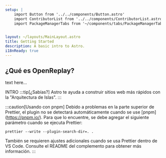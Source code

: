 ```yaml
---
setup: |
    import Button from '../../components/Button.astro'
    import ContributorList from '../../components/ContributorList.astro'
    import PackageManagerTabs from '~/components/tabs/PackageManagerTabs.astro'
    

layout: ~/layouts/MainLayout.astro
title: Getting Started
description: A basic intro to Astro.
i18nReady: true
---
```


<h2>¿Qué es OpenReplay?</h2>

<Aside type="tip" title=" ¿Sabías que?">
    text here...
    </Aside>

INTRO
:::tip[¿Sabías?]
Astro te ayuda a construir sitios web más rápidos con la "Arquitectura de Islas".
:::

:::caution[Usando con pnpm]
Debido a problemas en la parte superior de Prettier, el plugin no se detectará automáticamente cuando se use [pnpm] (https://pnpm.io/). Para que lo encuentre, se debe agregar el siguiente parámetro cuando se ejecuta Prettier:


```shell
prettier --write --plugin-search-dir=. .
```

También se requieren ajustes adicionales cuando se usa Prettier dentro de VS Code. Consulte el README del complemento para obtener más información.
:::
